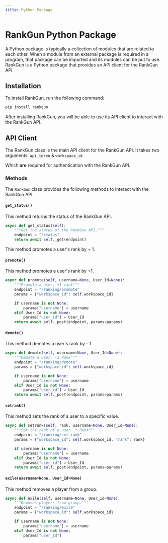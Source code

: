 ---
title: Python Package
---



# RankGun Python Package

<Callout type="info" emoji="🤓">
A Python package is typically a collection of modules that are related to each other. When a module from an external package is required in a program, that package can be imported and its modules can be put to use. RankGun is a Python package that provides an API client for the RankGun API.
</Callout>

## Installation

To install RankGun, run the following command:

```cmd
pip install rankgun
```

After installing RankGun, you will be able to use its API client to interact with the RankGun API.

## API Client

The RankGun class is the main API client for the RankGun API. It takes two arguments: ``api_token`` & ``workspace_id``.

Which **are** required for authentication with the RankGun API.

### Methods

The ``RankGun`` class provides the following methods to interact with the RankGun API.

#### ``get_status()``

This method returns the status of the RankGun API.

```py
async def get_status(self):
    """Get the status of the RankGun API."""
    endpoint = "/status"
    return await self._get(endpoint)
```

This method promotes a user's rank by + 1.

#### ``promote()``

This method promotes a user's rank by +1.

```py
async def promote(self, username=None, User_Id=None):
    """Promote a user. +1 rank"""
    endpoint = "/ranking/promote"
    params = {"workspace_id": self.workspace_id}

    if username is not None:
        params["username"] = username
    elif User_Id is not None:
        params["user_id"] = User_Id
    return await self._post(endpoint, params=params)

```


#### ``demote()``

This method demotes a user's rank by - 1.

```py
async def demote(self, username=None, User_Id=None):
    """Demote a user. -1 Rank"""
    endpoint = "/ranking/demote"
    params = {"workspace_id": self.workspace_id}

    if username is not None:
        params["username"] = username
    elif User_Id is not None:
        params["user_id"] = User_Id
    return await self._post(endpoint, params=params)
```

#### ``setrank()``

This method sets the rank of a user to a specific value.

```py
async def setrank(self, rank, username=None, User_Id=None):
    """Set the rank of a user. * Rank"""
    endpoint = "/ranking/set-rank"
    params = {"workspace_id": self.workspace_id, "rank": rank}

    if username is not None:
        params["username"] = username
    elif User_Id is not None:
        params["user_id"] = User_Id
    return await self._post(endpoint, params=params)

```

#### ``exile(username=None, User_Id=None)``

This method removes a player from a group.

```py
async def exile(self, username=None, User_Id=None):
    """Removes players from group."""
    endpoint = "/ranking/exile"
    params = {"workspace_id": self.workspace_id}

    if username is not None:
        params["username"] = username
    elif User_Id is not None:
        params["user_id"]
```